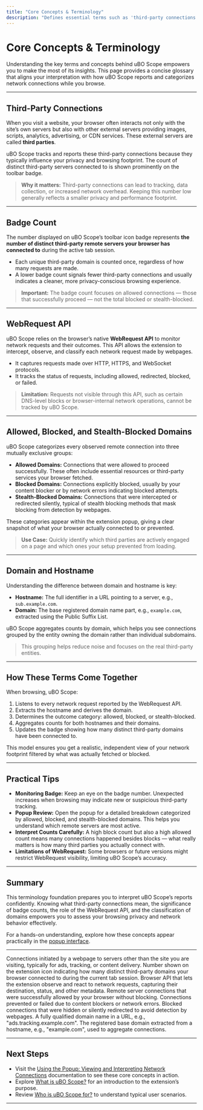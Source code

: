 ```yaml
---
title: "Core Concepts & Terminology"
description: "Defines essential terms such as 'third-party connections', 'badge count', 'webRequest API', 'allowed/blocked/stealth domains'. Offers a concise glossary to align users with uBO Scope's reporting model."
---
```


# Core Concepts & Terminology

Understanding the key terms and concepts behind uBO Scope empowers you to make the most of its insights. This page provides a concise glossary that aligns your interpretation with how uBO Scope reports and categorizes network connections while you browse.

---

## Third-Party Connections

When you visit a website, your browser often interacts not only with the site’s own servers but also with other external servers providing images, scripts, analytics, advertising, or CDN services. These external servers are called **third parties**.

uBO Scope tracks and reports these third-party connections because they typically influence your privacy and browsing footprint. The count of distinct third-party servers connected to is shown prominently on the toolbar badge.

> **Why it matters:** Third-party connections can lead to tracking, data collection, or increased network overhead. Keeping this number low generally reflects a smaller privacy and performance footprint.

---

## Badge Count

The number displayed on uBO Scope’s toolbar icon badge represents **the number of distinct third-party remote servers your browser has connected to** during the active tab session.

- Each unique third-party domain is counted once, regardless of how many requests are made.
- A lower badge count signals fewer third-party connections and usually indicates a cleaner, more privacy-conscious browsing experience.

> **Important:** The badge count focuses on allowed connections — those that successfully proceed — not the total blocked or stealth-blocked.

---

## WebRequest API

uBO Scope relies on the browser’s native **WebRequest API** to monitor network requests and their outcomes. This API allows the extension to intercept, observe, and classify each network request made by webpages.

- It captures requests made over HTTP, HTTPS, and WebSocket protocols.
- It tracks the status of requests, including allowed, redirected, blocked, or failed.

> **Limitation:** Requests not visible through this API, such as certain DNS-level blocks or browser-internal network operations, cannot be tracked by uBO Scope.

---

## Allowed, Blocked, and Stealth-Blocked Domains

uBO Scope categorizes every observed remote connection into three mutually exclusive groups:

- **Allowed Domains:** Connections that were allowed to proceed successfully. These often include essential resources or third-party services your browser fetched.
- **Blocked Domains:** Connections explicitly blocked, usually by your content blocker or by network errors indicating blocked attempts.
- **Stealth-Blocked Domains:** Connections that were intercepted or redirected silently, typical of stealth blocking methods that mask blocking from detection by webpages.

These categories appear within the extension popup, giving a clear snapshot of what your browser actually connected to or prevented.

> **Use Case:** Quickly identify which third parties are actively engaged on a page and which ones your setup prevented from loading.

---

## Domain and Hostname

Understanding the difference between domain and hostname is key:

- **Hostname:** The full identifier in a URL pointing to a server, e.g., `sub.example.com`.
- **Domain:** The base registered domain name part, e.g., `example.com`, extracted using the Public Suffix List.

uBO Scope aggregates counts by domain, which helps you see connections grouped by the entity owning the domain rather than individual subdomains.

> This grouping helps reduce noise and focuses on the real third-party entities.

---

## How These Terms Come Together

When browsing, uBO Scope:

1. Listens to every network request reported by the WebRequest API.
2. Extracts the hostname and derives the domain.
3. Determines the outcome category: allowed, blocked, or stealth-blocked.
4. Aggregates counts for both hostnames and their domains.
5. Updates the badge showing how many distinct third-party domains have been connected to.

This model ensures you get a realistic, independent view of your network footprint filtered by what was actually fetched or blocked.

---

## Practical Tips

- **Monitoring Badge:** Keep an eye on the badge number. Unexpected increases when browsing may indicate new or suspicious third-party tracking.
- **Popup Review:** Open the popup for a detailed breakdown categorized by allowed, blocked, and stealth-blocked domains. This helps you understand which remote servers are most active.
- **Interpret Counts Carefully:** A high block count but also a high allowed count means many connections happened besides blocks — what really matters is how many third parties you actually connect with.
- **Limitations of WebRequest:** Some browsers or future versions might restrict WebRequest visibility, limiting uBO Scope’s accuracy.

---

## Summary

This terminology foundation prepares you to interpret uBO Scope’s reports confidently. Knowing what third-party connections mean, the significance of badge counts, the role of the WebRequest API, and the classification of domains empowers you to assess your browsing privacy and network behavior effectively.

For a hands-on understanding, explore how these concepts appear practically in the [popup interface](/guides/getting-started-essentials/understand-popup).

---

<AccordionGroup title="Glossary of Terms">
<Accordion title="Third-Party Connections">
Connections initiated by a webpage to servers other than the site you are visiting, typically for ads, tracking, or content delivery.
</Accordion>
<Accordion title="Badge Count">
Number shown on the extension icon indicating how many distinct third-party domains your browser connected to during the current tab session.
</Accordion>
<Accordion title="WebRequest API">
Browser API that lets the extension observe and react to network requests, capturing their destination, status, and other metadata.
</Accordion>
<Accordion title="Allowed Domains">
Remote server connections that were successfully allowed by your browser without blocking.
</Accordion>
<Accordion title="Blocked Domains">
Connections prevented or failed due to content blockers or network errors.
</Accordion>
<Accordion title="Stealth-Blocked Domains">
Blocked connections that were hidden or silently redirected to avoid detection by webpages.
</Accordion>
<Accordion title="Hostname">
A fully qualified domain name in a URL, e.g., "ads.tracking.example.com".
</Accordion>
<Accordion title="Domain">
The registered base domain extracted from a hostname, e.g., "example.com", used to aggregate connections.
</Accordion>
</AccordionGroup>

---

## Next Steps

- Visit the [Using the Popup: Viewing and Interpreting Network Connections](/guides/getting-started-essentials/understand-popup) documentation to see these core concepts in action.
- Explore [What is uBO Scope?](/overview/about-ubo-scope/product-introduction) for an introduction to the extension’s purpose.
- Review [Who is uBO Scope for?](/overview/about-ubo-scope/target-audience-use-cases) to understand typical user scenarios.

---